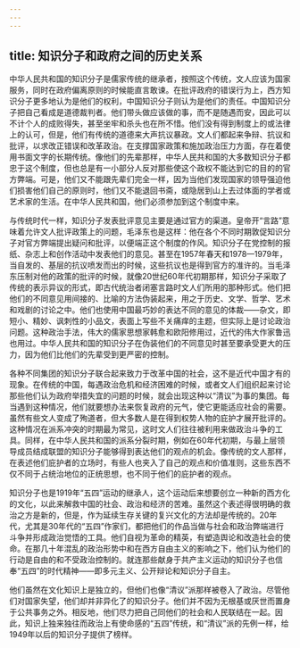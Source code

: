 ```yaml
---
---
---
```

title: 知识分子和政府之间的历史关系
---



中华人民共和国的知识分子是儒家传统的继承者，按照这个传统，文人应该为国家服务，同时在政府偏离原则的时候能直言敢谏。在批评政府的错误行为上，西方知识分子更多地认为是他们的权利，中国知识分子则认为是他们的责任。中国知识分子把自己看成是道德裁判者。他们带头做应该做的事，而不是随遇而安，因此可以不计个人的成败得失，甚至坐牢和杀头也在所不惜。他们没有得到制度上的或法律上的认可，但是，他们有传统的道德来大声抗议暴政。文人们都起来争辩、抗议和批评，以求改正错误和改革政治。在支撑国家政策和施加政治压力方面，存在着使用书面文字的长期传统。像他们的先辈那样，中华人民共和国的大多数知识分子都忠于这个制度，但也总是有一小部分人反对那些使这个政权不能达到它的目的的官方弊端。可是，他们又不能跟先辈们完全一样，因为当他们发现国家的领导强迫他们损害他们自己的原则时，他们又不能退回书斋，或隐居到山上去过体面的学者或艺术家的生活。在中华人民共和国，他们必须参加到这个制度中来。

与传统时代一样，知识分子发表批评意见主要是通过官方的渠道。皇帝开“言路”意味着允许文人批评政策上的问题，毛泽东也是这样：他在各个不同时期敦促知识分子对官方弊端提出疑问和批评，以便端正这个制度的作风。知识分子在党控制的报纸、杂志上和创作活动中发表他们的意见。甚至在1957年春天和1978—1979年，当自发的、基层的抗议喷发而出的时候，这些抗议也是得到官方的准许的。当毛泽东压制对他的政策的批评的时候，就像20世纪60年代初期那样，知识分子采取了传统的表示异议的形式，即古代统治者闭塞言路时文人们所用的那种形式。他们把他们的不同意见用间接的、比喻的方法伪装起来，用之于历史、文学、哲学、艺术和戏剧的讨论之中。他们也使用中国最巧妙的表达不同的意见的体裁——杂文，即短小、精妙、讽刺性的小品文，表面上写些不关痛痒的主题，但实际上是讨论政治问题。这种政治手法，伟大的儒家思想家韩愈和欧阳修用过，近代的伟大作家鲁迅也用过。中华人民共和国的知识分子在伪装他们的不同意见时甚至要承受更大的压力，因为他们比他们的先辈受到更严密的控制。

各种不同集团的知识分子联合起来致力于改革中国的社会，这不是近代中国才有的现象。在传统的中国，每遇政治危机和经济困难的时候，或者文人们组织起来讨论那些他们认为政府举措失宜的问题的时候，就会出现这种以“清议”为事的集团。每当遇到这种情况，他们就要想办法来恢复政府的元气，使它更能适应社会的需要。虽然有些文人变成了殉道者，但大多数人是在得到权势人物的庇护才展开批评的。这种情况在派系冲突的时期最为常见，这时文人们往往被利用来做政治斗争的工具。同样，在中华人民共和国的派系分裂时期，例如在60年代初期，与最上层领导成员结成联盟的知识分子能够得到表达他们的观点的机会。像传统的文人那样，在表述他们庇护者的立场时，有些人也夹入了自己的观点和价值准则，这些东西不仅不同于占统治地位的正统思想，也不同于他们的庇护者的观点。

知识分子也是1919年“五四”运动的继承人，这个运动后来想要创立一种新的西方化的文化，以此来解救中国的社会、政治和经济的苦难。虽然这个表述得很明确的救治之方是新的，但是，作为延续生存关键的复兴文化的方法却是传统的。20年代，尤其是30年代的“五四”作家们，都把他们的作品当做与社会和政治弊端进行斗争并形成政治觉悟的工具。他们自视为革命的精英，有塑造舆论和改造社会的使命。在那几十年混乱的政治形势中和在西方自由主义的影响之下，他们认为他们的行动是自由的和不受政治控制的。就连那些献身于共产主义运动的知识分子也信奉“五四”的时代精神——即多元主义、公开辩论和知识分子自主。

他们虽然在文化知识上是独立的，但他们也像“清议”派那样被卷入了政治。尽管他们对国家失望，他们却并非异化了的知识分子。他们并不因为无根基或厌世而置身于公共事务之外。相反地，他们尽力把自己同他们的社会和人民联结在一起。因此，知识上独来独往而政治上有使命感的“五四”传统，和“清议”派的先例一样，给1949年以后的知识分子提供了榜样。
